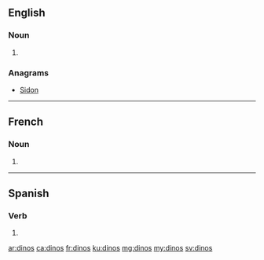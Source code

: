 ==English==

===Noun===
{{head|en|plural}}

# {{plural of|dino|lang=en}}

===Anagrams===
* [[Sidon#English|Sidon]]

----

==French==

===Noun===
{{head|fr|plural}}

# {{plural of|dino|lang=fr}}

----

==Spanish==

===Verb===
{{es-verb-form|decir}}

# {{es-compound of|dec|ir|di|nos|mood=imp|person=tú}}

[[ar:dinos]]
[[ca:dinos]]
[[fr:dinos]]
[[ku:dinos]]
[[mg:dinos]]
[[my:dinos]]
[[sv:dinos]]
